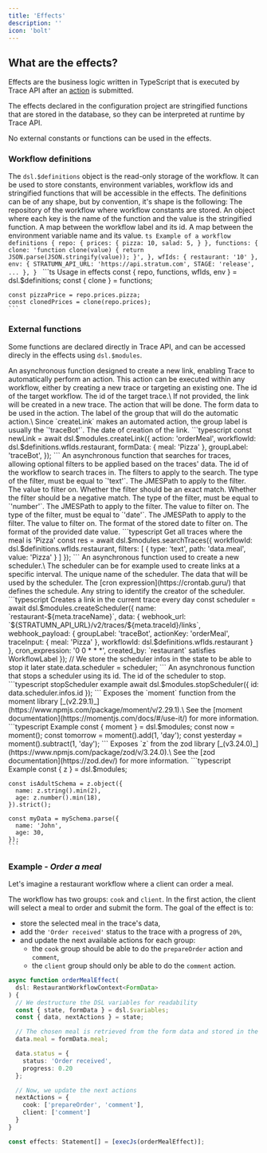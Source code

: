 ```yaml
---
title: 'Effects'
description: ''
icon: 'bolt'
---
```


## What are the effects?

Effects are the business logic written in TypeScript that is executed by Trace API 
after an [action](/configuration/action) is submitted.

The effects declared in the configuration project are stringified functions that are stored in the database,
so they can be interpreted at runtime by Trace API.

<Info>
  No external constants or functions can be used in the effects.
</Info>

### Workflow definitions

The `dsl.$definitions` object is the read-only storage of the workflow. It can be used to store constants, environment variables, workflow ids and stringified functions that will be accessible in the effects.
The definitions can be of any shape, but by convention, it's shape is the following:
<Tabs>
  <Tab title="Documentation">
    <ParamField path="repo" type="object">
      The repository of the workflow where workflow constants are stored.
    </ParamField>
    <ParamField path="functions" type="object">
      An object where each key is the name of the function and the value is the stringified function.
    </ParamField>
    <ParamField path="wfIds" type="object" >
      A map between the workflow label and its id.
    </ParamField>
    <ParamField path="env" type="object" >
      A map between the environment variable name and its value.
    </ParamField>
  </Tab>
  <Tab title="Example">
    ```ts Example of a workflow definitions
    {
      repo: {
        prices: {
          pizza: 10,
          salad: 5,
        }
      },
      functions: {
        clone: 'function clone(value) { return JSON.parse(JSON.stringify(value)); }',
      },
      wfIds: {
        restaurant: '10'
      },
      env: {
        STRATUMN_API_URL: 'https://api.stratum.com',
        STAGE: 'release',
        ...
      },
    }
    ```
  </Tab>
   <Tab title="Usage">
    ```ts Usage in effects
    const { repo, functions, wfIds, env } = dsl.$definitions;
    const { clone } = functions;
    
    const pizzaPrice = repo.prices.pizza;
    const clonedPrices = clone(repo.prices);
    ```
  </Tab>
</Tabs>


### External functions

Some functions are declared directly in Trace API, and can be accessed direcly in the effects using `dsl.$modules`.

<AccordionGroup>
  <Accordion title="createLink" icon="link">
    An asynchronous function designed to create a new link, 
    enabling Trace to automatically perform an action. 
    This action can be executed within any workflow, 
    either by creating a new trace or targeting an existing one.
    <Tabs>
      <Tab title="Body">
        <ParamField path="workflowId" type="string" required>
          The id of the target workflow.
        </ParamField>
        <ParamField path="traceId" type="string">
          The id of the target trace.\
          If not provided, the link will be created in a new trace.
        </ParamField>
        <ParamField path="action" type="string" required>
          The action that will be done.
        </ParamField>
        <ParamField path="formData" type="object" required>
          The form data to be used in the action.
        </ParamField>
        <ParamField path="groupLabel" type="string" required>
          The label of the group that will do the automatic action.\ 
          Since `createLink` makes an automated action, the group label is usually the `'traceBot'`.
        </ParamField>
        <ParamField path="createdAt" type="string" required>
          The date of creation of the link.
        </ParamField>
      </Tab>
      <Tab title="Example">
        ```typescript 
        const newLink = await dsl.$modules.createLink({
          action: 'orderMeal',
          workflowId: dsl.$definitions.wfIds.restaurant,
          formData: {
            meal: 'Pizza'
          },
          groupLabel: 'traceBot',
        });
        ```
      </Tab>
    </Tabs>
  </Accordion>

  <Accordion title="searchTraces" icon="magnifying-glass">
    An asynchronous function that searches for traces, allowing optional filters to be applied based on the traces' data.
    <Tabs>
      <Tab title="Body">
        <ParamField path="workflowId" type="string" required>
          The id of the workflow to search traces in.
        </ParamField>
        <ParamField path="filters" type="JSONDeepFilterValue[]">
          The filters to apply to the search. 
          <Expandable title="JSONDeepFilterValue type" defaultOpen={false}>
            <Tabs> 
              <Tab title="TextFilterValue">
                <ParamField path="type" type="literal" required>
                  The type of the filter, must be equal to `'text'`.
                </ParamField>
                <ParamField path="path" type="JMESPath" required>
                  The JMESPath to apply to the filter.
                </ParamField>
                <ParamField path="value" type="string" required>
                  The value to filter on.
                </ParamField>
                <ParamField path="exact" type="boolean">
                  Whether the filter should be an exact match.
                </ParamField>
                <ParamField path="not" type="boolean">
                  Whether the filter should be a negative match.
                </ParamField>
              </Tab>
              <Tab title="NumberFilterValue">
                <ParamField path="type" type="literal" required>
                  The type of the filter, must be equal to `'number'`.
                </ParamField>
                <ParamField path="path" type="JMESPath" required>
                  The JMESPath to apply to the filter.
                </ParamField>
                <ParamField path="value" type="string" required>
                  The value to filter on.
                </ParamField>
              </Tab>
              <Tab title="DateFilterValue">
                <ParamField path="type" type="literal" required>
                  The type of the filter, must be equal to `'date'`.
                </ParamField>
                <ParamField path="path" type="JMESPath" required>
                  The JMESPath to apply to the filter.
                </ParamField>
                <ParamField path="value" type="string" required>
                  The value to filter on.
                </ParamField>
                <ParamField path="format" type="string">
                  The format of the stored date to filter on.
                </ParamField>
                <ParamField path="inputFormat" type="string">
                  The format of the provided date value.
                </ParamField>
              </Tab>
            </Tabs>
          </Expandable>
        </ParamField>
      </Tab>  
      <Tab title="Example">
        ```typescript Get all traces where the meal is 'Pizza'
       const res = await dsl.$modules.searchTraces({
          workflowId: dsl.$definitions.wfIds.restaurant,
          filters: [
            {
              type: 'text',
              path: 'data.meal',
              value: 'Pizza'
            }
          ]
        });
        ```
      </Tab>
    </Tabs>
  </Accordion>

  <Accordion title="createScheduler" icon="timer">
    An asynchronous function used to create a new scheduler.\
    The scheduler can be for example used to create links at a specific interval.
    <Tabs>
      <Tab title="Body">
        <ParamField path="name" type="string" required>
          The unique name of the scheduler.
        </ParamField>
        <ParamField path="data" type="object">
          The data that will be used by the scheduler.
        </ParamField>
        <ParamField path="cron_expression" type="string" required>
          The [cron expression](https://crontab.guru/) that defines the schedule.
        </ParamField>
        <ParamField path="created_by" type="string" required>
          Any string to identify the creator of the scheduler.
        </ParamField>
      </Tab>
      <Tab title="Example">
        ```typescript Creates a link in the current trace every day
        const scheduler = await dsl.$modules.createScheduler({
          name: `restaurant-${meta.traceName}`,
          data: {
            webhook_url: `${STRATUMN_API_URL}/v2/traces/${meta.traceId}/links`,
            webhook_payload: {
              groupLabel: 'traceBot',
              actionKey: 'orderMeal',
              traceInput: {
                meal: 'Pizza'
              },
              workflowId: dsl.$definitions.wfIds.restaurant
            }
          },
          cron_expression: '0 0 * * *',
          created_by: `restaurant` satisfies WorkflowLabel
        });
        // We store the scheduler infos in the state to be able to stop it later
        state.data.scheduler = scheduler;
        ```
      </Tab>
    </Tabs>
  </Accordion>
  <Accordion title="stopScheduler" icon="stop">
    An asynchronous function that stops a scheduler using its id.
    <Tabs>
      <Tab title="Body">
        <ParamField path="id" type="string" required>
          The id of the scheduler to stop.
        </ParamField>
      </Tab>
      <Tab title="Example">
        ```typescript stopScheduler example
        await dsl.$modules.stopScheduler({
          id: data.scheduler.infos.id
        });
        ```
      </Tab>
    </Tabs>
  </Accordion>
  <Accordion title="moment" icon="clock">
    Exposes the `moment` function from the moment library [_(v2.29.1)_](https://www.npmjs.com/package/moment/v/2.29.1).\
    See the [moment documentation](https://momentjs.com/docs/#/use-it/) for more information.
    ```typescript Example
    const { moment } = dsl.$modules;
    const now = moment();
    const tomorrow = moment().add(1, 'day');
    const yesterday = moment().subtract(1, 'day');
    ```
  </Accordion>
  <Accordion title="zod" icon="shield-check">
    Exposes `z` from the zod library [_(v3.24.0)_](https://www.npmjs.com/package/zod/v/3.24.0).\
    See the [zod documentation](https://zod.dev/) for more information.
    ```typescript Example
    const { z } = dsl.$modules;

    const isAdultSchema = z.object({
      name: z.string().min(2),
      age: z.number().min(18),
    }).strict();

    const myData = mySchema.parse({
      name: 'John',
      age: 30,
    });
    ```
  </Accordion>
</AccordionGroup>

### Example - _Order a meal_

Let's imagine a restaurant workflow where a client can order a meal.

The workflow has two groups: `cook` and `client`. 
In the first action, the client will select a meal to order and submit the form.
The goal of the effect is to:
- store the selected meal in the trace's data, 
- add the `'Order received'` status to the trace with a progress of `20%`,
- and update the next available actions for each group:
  - the `cook` group should be able to do the `prepareOrder` action and `comment`,
  - the `client` group should only be able to do the `comment` action.

```ts orderMealEffect
async function orderMealEffect(
  dsl: RestaurantWorkflowContext<FormData>
) {
  // We destructure the DSL variables for readability
  const { state, formData } = dsl.$variables;
  const { data, nextActions } = state;

  // The chosen meal is retrieved from the form data and stored in the data
  data.meal = formData.meal;

  data.status = {
    status: 'Order received',
    progress: 0.20
  };

  // Now, we update the next actions
  nextActions = {
    cook: ['prepareOrder', 'comment'],
    client: ['comment']
  }
}

const effects: Statement[] = [execJs(orderMealEffect)];
```


